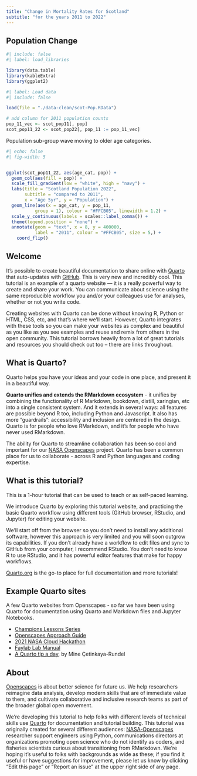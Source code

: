 ```yaml
---
title: "Change in Mortality Rates for Scotland"
subtitle: "for the years 2011 to 2022"
---
```


## Population Change {#Population} 

```r
#| include: false
#| label: load_libraries

library(data.table)
library(kableExtra)
library(ggplot2)
```


```r
#| label: Load data
#| include: false

load(file = "./data-clean/scot-Pop.RData")

# add column for 2011 population counts
pop_11_vec <- scot_pop11[, pop]
scot_pop11_22 <- scot_pop22[, pop_11 := pop_11_vec] 
```

Population sub-group wave moving to older age categories.

```r
#| echo: false
#| fig-width: 5


ggplot(scot_pop11_22, aes(age_cat, pop)) + 
  geom_col(aes(fill = pop)) +
  scale_fill_gradient(low = "white", high = "navy") +
  labs(title = "Scotland Population 2022",
       subtitle = "compared to 2011",
       x = "Age 5yr", y = "Population") +
  geom_line(aes(x = age_cat, y = pop_11,
           group = 1), colour = "#FFCB05", linewidth = 1.2) +
  scale_y_continuous(labels = scales::label_comma()) +
  theme(legend.position = "none") +    
  annotate(geom = "text", x = 8, y = 400000, 
           label = "2011", colour = "#FFCB05", size = 5,) +
    coord_flip()
```


## Welcome 

It's possible to create beautiful documentation to share online with [Quarto](https://quarto.org) that auto-updates with [GitHub](http://github.com). This is very new and incredibly cool. This tutorial is an example of a quarto website --- it is a really powerful way to create and share your work. You can communicate about science using the same reproducible workflow you and/or your colleagues use for analyses, whether or not you write code.

Creating websites with Quarto can be done without knowing R, Python or HTML, CSS, etc, and that's where we'll start. However, Quarto integrates with these tools so you can make your websites as complex and beautiful as you like as you see examples and reuse and remix from others in the open community. This tutorial borrows heavily from a lot of great tutorials and resources you should check out too -- there are links throughout.

## What is Quarto?

Quarto helps you have your ideas and your code in one place, and present it in a beautiful way. 

**Quarto unifies and extends the RMarkdown ecosystem** - it unifies by combining the functionality of R Markdown, bookdown, distill, xaringian, etc into a single consistent system. And it extends in several ways: all features are possible beyond R too, including Python and Javascript. It also has more “guardrails”: accessibility and inclusion are centered in the design. Quarto is for people who love RMarkdown, and it's for people who have never used RMarkdown. 
 

The ability for Quarto to streamline collaboration has been so cool and important for our [NASA Openscapes](https://nasa-openscapes.github.io/) project. Quarto has been a common place for us to collaborate - across R and Python languages and coding expertise. 

## What is this tutorial?

This is a 1-hour tutorial that can be used to teach or as self-paced learning. 

We introduce Quarto by exploring this tutorial website, and practicing the basic Quarto workflow using different tools (GitHub browser, RStudio, and Jupyter) for editing your website.

We'll start off from the browser so you don't need to install any additional software, however this approach is very limited and you will soon outgrow its capabilities. If you don't already have a workflow to edit files and sync to GitHub from your computer, I recommend RStudio. You don't need to know R to use RStudio, and it has powerful editor features that make for happy workflows.

[Quarto.org](https://quarto.org) is the go-to place for full documentation and more tutorials! 

## Example Quarto sites

A few Quarto websites from Openscapes - so far we have been using Quarto for documentation using Quarto and Markdown files and Jupyter Notebooks.

-   [Champions Lessons Series](https://openscapes.github.io/series)
-   [Openscapes Approach Guide](https://openscapes.github.io/approach-guide/)\
-   [2021 NASA Cloud Hackathon](https://nasa-openscapes.github.io/2021-Cloud-Hackathon/)
-   [Faylab Lab Manual](https://thefaylab.github.io/lab-manual/)
-   [A Quarto tip a day](https://mine-cetinkaya-rundel.github.io/quarto-tip-a-day/), by Mine Çetinkaya-Rundel

## About

[Openscapes](https://openscapes.org) is about better science for future us. We help researchers reimagine data analysis, develop modern skills that are of immediate value to them, and cultivate collaborative and inclusive research teams as part of the broader global open movement.

We're developing this tutorial to help folks with different levels of technical skills use [Quarto](https://quarto.org) for documentation and tutorial building. This tutorial was originally created for several different audiences: [NASA-Openscapes](https://nasa-openscapes.github.io) researcher support engineers using Python, communications directors at organizations promoting open science who do not identify as coders, and fisheries scientists curious about transitioning from RMarkdown. We're hoping it's useful to folks with backgrounds as wide as these; if you find it useful or have suggestions for improvement, please let us know by clicking "Edit this page" or "Report an issue" at the upper right side of any page.
